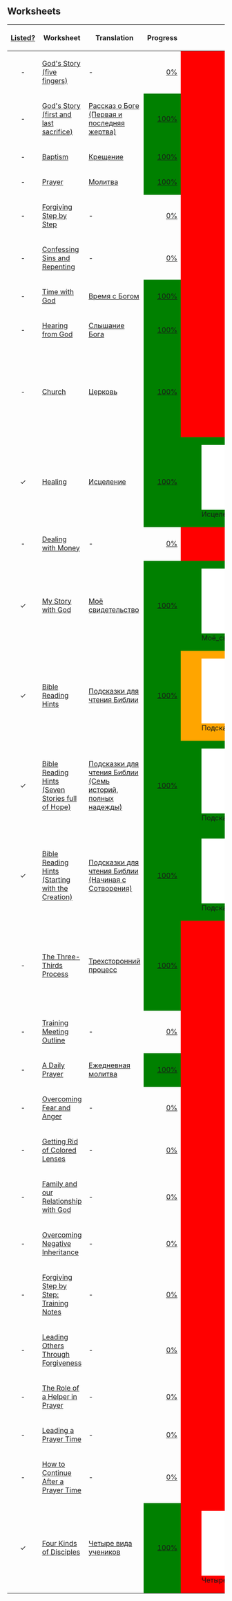 == Worksheets ==
{| class="wikitable" style="width:100%"
|-
! [[Russian#Available_training_resources_in_Russian|Listed?]]
! Worksheet
! Translation
! Progress
! colspan="2" | PDF
! ODT
! Version
! CorrectBot
|- style="background-color:red"
| style="text-align:center" | -
| [[God's Story (five fingers)]]
| -
| style="text-align:right" | [https://test.4training.net/mediawiki/index.php?title=Special:Translate&group=page-God's_Story_(five_fingers)&action=page&filter=!translated&language=ru 0%]
| colspan="2" style="background-color:red; text-align:center" | -
| style="background-color:red; text-align:center" | -
| style="background-color:red" | -
| -
|- style="background-color:orange"
| style="text-align:center" | -
| [[God's Story (first and last sacrifice)]]
| [[God's Story (first and last sacrifice)/ru|Рассказ о Боге (Первая и последняя жертва)]]
| style="text-align:right;background-color:green" | [https://test.4training.net/mediawiki/index.php?title=Special:Translate&group=page-God's_Story_(first_and_last_sacrifice)&action=page&filter=translated&language=ru 100%]
| colspan="2" style="background-color:red; text-align:center" | -
| style="background-color:red; text-align:center" | -
| style="background-color:green" | 2.2
| style="background-color:green" | [[CorrectBot:God's_Story_(first_and_last_sacrifice)/ru|2 corrections, 1 suggestions]]
|- style="background-color:orange"
| style="text-align:center" | -
| [[Baptism]]
| [[Baptism/ru|Крещение]]
| style="text-align:right;background-color:green" | [https://test.4training.net/mediawiki/index.php?title=Special:Translate&group=page-Baptism&action=page&filter=translated&language=ru 100%]
| colspan="2" style="background-color:red; text-align:center" | -
| style="background-color:red; text-align:center" | -
| style="background-color:green" | 2.1
| style="background-color:green" | [[CorrectBot:Baptism/ru|2 corrections, 1 suggestions]]
|- style="background-color:orange"
| style="text-align:center" | -
| [[Prayer]]
| [[Prayer/ru|Молитва]]
| style="text-align:right;background-color:green" | [https://test.4training.net/mediawiki/index.php?title=Special:Translate&group=page-Prayer&action=page&filter=translated&language=ru 100%]
| colspan="2" style="background-color:red; text-align:center" | -
| style="background-color:red; text-align:center" | -
| style="background-color:green" | 1.1
| style="background-color:red" | Missing
|- style="background-color:red"
| style="text-align:center" | -
| [[Forgiving Step by Step]]
| -
| style="text-align:right" | [https://test.4training.net/mediawiki/index.php?title=Special:Translate&group=page-Forgiving_Step_by_Step&action=page&filter=!translated&language=ru 0%]
| colspan="2" style="background-color:red; text-align:center" | -
| style="background-color:red; text-align:center" | -
| style="background-color:red" | -
| -
|- style="background-color:red"
| style="text-align:center" | -
| [[Confessing Sins and Repenting]]
| -
| style="text-align:right" | [https://test.4training.net/mediawiki/index.php?title=Special:Translate&group=page-Confessing_Sins_and_Repenting&action=page&filter=!translated&language=ru 0%]
| colspan="2" style="background-color:red; text-align:center" | -
| style="background-color:red; text-align:center" | -
| style="background-color:red" | -
| -
|- style="background-color:orange"
| style="text-align:center" | -
| [[Time with God]]
| [[Time with God/ru|Время с Богом]]
| style="text-align:right;background-color:green" | [https://test.4training.net/mediawiki/index.php?title=Special:Translate&group=page-Time_with_God&action=page&filter=translated&language=ru 100%]
| colspan="2" style="background-color:red; text-align:center" | -
| style="background-color:red; text-align:center" | -
| style="background-color:green" | 1.2
| style="background-color:orange" | <span title="Possibly outdated: please run CorrectBot again">⚠</span> [[CorrectBot:Time_with_God/ru|2 corrections, 1 suggestions]]
|- style="background-color:orange"
| style="text-align:center" | -
| [[Hearing from God]]
| [[Hearing from God/ru|Слышание Бога]]
| style="text-align:right;background-color:green" | [https://test.4training.net/mediawiki/index.php?title=Special:Translate&group=page-Hearing_from_God&action=page&filter=translated&language=ru 100%]
| colspan="2" style="background-color:red; text-align:center" | -
| style="background-color:red; text-align:center" | -
| style="background-color:green" | 1.2
| style="background-color:red" | [[CorrectBot:Hearing_from_God/ru|2 warnings]]
|- style="background-color:orange"
| style="text-align:center" | -
| [[Church]]
| [[Church/ru|Церковь]]
| style="text-align:right;background-color:green" | [https://test.4training.net/mediawiki/index.php?title=Special:Translate&group=page-Church&action=page&filter=translated&language=ru 100%]
| colspan="2" style="background-color:red; text-align:center" | -
| style="background-color:green" | [[File:Церковь.odt]]
| style="background-color:green" | 2.0
| style="background-color:green" | [[CorrectBot:Church/ru|2 corrections, 1 suggestions]]
|- style="background-color:orange"
| style="text-align:center" | ✓
| [[Healing]]
| [[Healing/ru|Исцеление]]
| style="text-align:right;background-color:green" | [https://test.4training.net/mediawiki/index.php?title=Special:Translate&group=page-Healing&action=page&filter=translated&language=ru 100%]
| style="background-color:green" | [[File:Исцеление.pdf]]
| style="background-color:green" | <div title="Metadata: correct. PDF/1A: no. Metadata only in DocInfo (deprecated). ">✓ ?</div>
| style="background-color:red; text-align:center" | -
| style="background-color:green" | 1.0
| style="background-color:red" | ERROR
|- style="background-color:red"
| style="text-align:center" | -
| [[Dealing with Money]]
| -
| style="text-align:right" | [https://test.4training.net/mediawiki/index.php?title=Special:Translate&group=page-Dealing_with_Money&action=page&filter=!translated&language=ru 0%]
| colspan="2" style="background-color:red; text-align:center" | -
| style="background-color:red; text-align:center" | -
| style="background-color:red" | -
| -
|- style="background-color:green"
| style="text-align:center" | ✓
| [[My Story with God]]
| [[My Story with God/ru|Моё свидетельство]]
| style="text-align:right;background-color:green" | [https://test.4training.net/mediawiki/index.php?title=Special:Translate&group=page-My_Story_with_God&action=page&filter=translated&language=ru 100%]
| style="background-color:green" | [[File:Моё_свидетельство.pdf]]
| style="background-color:green" | <div title="Metadata: correct. PDF/1A: yes. ">✓</div>
| style="background-color:green" | [[File:Моё_свидетельство.odt]]
| style="background-color:green" | 1.1
| style="background-color:green" | [[CorrectBot:My_Story_with_God/ru|2 corrections, 1 suggestions]]
|- style="background-color:orange"
| style="text-align:center" | ✓
| [[Bible Reading Hints]]
| [[Bible Reading Hints/ru|Подсказки для чтения Библии]] {{4training:ReportNote-BibleReadingHints}}
| style="text-align:right;background-color:green" | [https://test.4training.net/mediawiki/index.php?title=Special:Translate&group=page-Bible_Reading_Hints&action=page&filter=translated&language=ru 100%]
| style="background-color:orange" | [[File:Подсказки_для_чтения_Библии.pdf]]
| style="background-color:orange" | <div title="Metadata: incorrect. PDF/1A: yes. (Warnings: Expected subject to start with 'Prayer' but found '')">⚠</div>
| style="background-color:green" | [[File:Подсказки_для_чтения_Библии.odt]]
| style="background-color:green" | 2.0
| style="background-color:red" | Invalid. Please run CorrectBot again.
|- style="background-color:green"
| style="text-align:center" | ✓
| [[Bible Reading Hints (Seven Stories full of Hope)]]
| [[Bible Reading Hints (Seven Stories full of Hope)/ru|Подсказки для чтения Библии (Семь историй, полных надежды)]]
| style="text-align:right;background-color:green" | [https://test.4training.net/mediawiki/index.php?title=Special:Translate&group=page-Bible_Reading_Hints_(Seven_Stories_full_of_Hope)&action=page&filter=translated&language=ru 100%]
| style="background-color:green" | [[File:Подсказки_для_чтения_Библии_(Семь_историй,_полных_надежды).pdf]]
| style="background-color:grey | ?
| style="background-color:green" | [[File:Подсказки_для_чтения_Библии_(Семь_историй,_полных_надежды).odt]]
| style="background-color:green" | 2.0
| style="background-color:green" | [[CorrectBot:Bible_Reading_Hints_(Seven_Stories_full_of_Hope)/ru|2 corrections, 1 suggestions]]
|- style="background-color:green"
| style="text-align:center" | ✓
| [[Bible Reading Hints (Starting with the Creation)]]
| [[Bible Reading Hints (Starting with the Creation)/ru|Подсказки для чтения Библии (Начиная с Сотворения)]]
| style="text-align:right;background-color:green" | [https://test.4training.net/mediawiki/index.php?title=Special:Translate&group=page-Bible_Reading_Hints_(Starting_with_the_Creation)&action=page&filter=translated&language=ru 100%]
| style="background-color:green" | [[File:Подсказки_для_чтения_Библии_(Начиная_с_Сотворения).pdf]]
| style="background-color:green" | <div title="Metadata: correct. PDF/1A: no. ">✓ ?</div>
| style="background-color:green" | [[File:Подсказки_для_чтения_Библии_(Начиная_с_Сотворения).odt]]
| style="background-color:green" | 2.0
| style="background-color:green" | [[CorrectBot:Bible_Reading_Hints_(Starting_with_the_Creation)/ru|2 corrections, 1 suggestions]]
|- style="background-color:orange"
| style="text-align:center" | -
| [[The Three-Thirds Process]]
| [[The Three-Thirds Process/ru|Трехсторонний процесс]]
| style="text-align:right;background-color:green" | [https://test.4training.net/mediawiki/index.php?title=Special:Translate&group=page-The_Three-Thirds_Process&action=page&filter=translated&language=ru 100%]
| colspan="2" style="background-color:red; text-align:center" | -
| style="background-color:green" | [[File:Трехсторонний_процесс.odg]]
| style="background-color:green" | 1.0
| style="background-color:green" | [[CorrectBot:The_Three-Thirds_Process/ru|2 corrections, 1 suggestions]]
|- style="background-color:red"
| style="text-align:center" | -
| [[Training Meeting Outline]]
| -
| style="text-align:right" | [https://test.4training.net/mediawiki/index.php?title=Special:Translate&group=page-Training_Meeting_Outline&action=page&filter=!translated&language=ru 0%]
| colspan="2" style="background-color:red; text-align:center" | -
| style="background-color:red; text-align:center" | -
| style="background-color:red" | -
| -
|- style="background-color:orange"
| style="text-align:center" | -
| [[A Daily Prayer]]
| [[A Daily Prayer/ru|Ежедневная молитва]]
| style="text-align:right;background-color:green" | [https://test.4training.net/mediawiki/index.php?title=Special:Translate&group=page-A_Daily_Prayer&action=page&filter=translated&language=ru 100%]
| colspan="2" style="background-color:red; text-align:center" | -
| style="background-color:red; text-align:center" | -
| style="background-color:green" | 1.0
| style="background-color:green" | [[CorrectBot:A_Daily_Prayer/ru|2 corrections, 1 suggestions]]
|- style="background-color:red"
| style="text-align:center" | -
| [[Overcoming Fear and Anger]]
| -
| style="text-align:right" | [https://test.4training.net/mediawiki/index.php?title=Special:Translate&group=page-Overcoming_Fear_and_Anger&action=page&filter=!translated&language=ru 0%]
| colspan="2" style="background-color:red; text-align:center" | -
| style="background-color:red; text-align:center" | -
| style="background-color:red" | -
| -
|- style="background-color:red"
| style="text-align:center" | -
| [[Getting Rid of Colored Lenses]]
| -
| style="text-align:right" | [https://test.4training.net/mediawiki/index.php?title=Special:Translate&group=page-Getting_Rid_of_Colored_Lenses&action=page&filter=!translated&language=ru 0%]
| colspan="2" style="background-color:red; text-align:center" | -
| style="background-color:red; text-align:center" | -
| style="background-color:red" | -
| -
|- style="background-color:red"
| style="text-align:center" | -
| [[Family and our Relationship with God]]
| -
| style="text-align:right" | [https://test.4training.net/mediawiki/index.php?title=Special:Translate&group=page-Family_and_our_Relationship_with_God&action=page&filter=!translated&language=ru 0%]
| colspan="2" style="background-color:red; text-align:center" | -
| style="background-color:red; text-align:center" | -
| style="background-color:red" | -
| -
|- style="background-color:red"
| style="text-align:center" | -
| [[Overcoming Negative Inheritance]]
| -
| style="text-align:right" | [https://test.4training.net/mediawiki/index.php?title=Special:Translate&group=page-Overcoming_Negative_Inheritance&action=page&filter=!translated&language=ru 0%]
| colspan="2" style="background-color:red; text-align:center" | -
| style="background-color:red; text-align:center" | -
| style="background-color:red" | -
| -
|- style="background-color:red"
| style="text-align:center" | -
| [[Forgiving Step by Step: Training Notes]]
| -
| style="text-align:right" | [https://test.4training.net/mediawiki/index.php?title=Special:Translate&group=page-Forgiving_Step_by_Step:_Training_Notes&action=page&filter=!translated&language=ru 0%]
| colspan="2" style="background-color:red; text-align:center" | -
| style="background-color:red; text-align:center" | -
| style="background-color:red" | -
| -
|- style="background-color:red"
| style="text-align:center" | -
| [[Leading Others Through Forgiveness]]
| -
| style="text-align:right" | [https://test.4training.net/mediawiki/index.php?title=Special:Translate&group=page-Leading_Others_Through_Forgiveness&action=page&filter=!translated&language=ru 0%]
| colspan="2" style="background-color:red; text-align:center" | -
| style="background-color:red; text-align:center" | -
| style="background-color:red" | -
| -
|- style="background-color:red"
| style="text-align:center" | -
| [[The Role of a Helper in Prayer]]
| -
| style="text-align:right" | [https://test.4training.net/mediawiki/index.php?title=Special:Translate&group=page-The_Role_of_a_Helper_in_Prayer&action=page&filter=!translated&language=ru 0%]
| colspan="2" style="background-color:red; text-align:center" | -
| style="background-color:red; text-align:center" | -
| style="background-color:red" | -
| -
|- style="background-color:red"
| style="text-align:center" | -
| [[Leading a Prayer Time]]
| -
| style="text-align:right" | [https://test.4training.net/mediawiki/index.php?title=Special:Translate&group=page-Leading_a_Prayer_Time&action=page&filter=!translated&language=ru 0%]
| colspan="2" style="background-color:red; text-align:center" | -
| style="background-color:red; text-align:center" | -
| style="background-color:red" | -
| -
|- style="background-color:red"
| style="text-align:center" | -
| [[How to Continue After a Prayer Time]]
| -
| style="text-align:right" | [https://test.4training.net/mediawiki/index.php?title=Special:Translate&group=page-How_to_Continue_After_a_Prayer_Time&action=page&filter=!translated&language=ru 0%]
| colspan="2" style="background-color:red; text-align:center" | -
| style="background-color:red; text-align:center" | -
| style="background-color:red" | -
| -
|- style="background-color:orange"
| style="text-align:center" | ✓
| [[Four Kinds of Disciples]]
| [[Four Kinds of Disciples/ru|Четыре вида учеников]]
| style="text-align:right;background-color:green" | [https://test.4training.net/mediawiki/index.php?title=Special:Translate&group=page-Four_Kinds_of_Disciples&action=page&filter=translated&language=ru 100%]
| style="background-color:red" | [[File:Четыре_вида_учеников.pdf]]
| style="background-color:red" | <div title="Metadata: incorrect. PDF/1A: no. Metadata only in DocInfo (deprecated). (Warnings: Version inconsistency: PDF says 2.0, worksheet says 1.1)">⚠</div>
| style="background-color:green" | [[File:Четыре_вида_учеников.odt]]
| style="background-color:green" | 1.1
| style="background-color:green" | [[CorrectBot:Four_Kinds_of_Disciples/ru|2 corrections, 1 suggestions]]
|}
